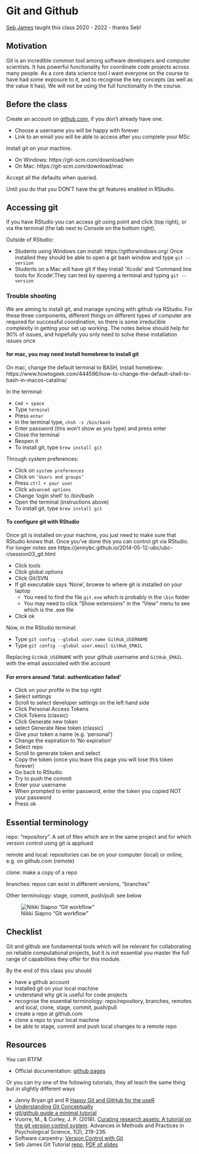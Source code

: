 # Git and Github

:::: {.info}
[Seb James](https://www.sheffield.ac.uk/psychology/people/research/sebastian-james-0) taught this class 2020 - 2022 - thanks Seb!
::::


## Motivation

Git is an incredible common tool among software developers and computer scientists. It has powerful functionality for coordinate code projects across many people. As a core data science tool I want everyone on the course to have had some exposure to it, and to recognise the key concepts (as well as the value it has). We will not be using the full functionality in the course.


## Before the class

Create an account on [github.com](https://github.com/), if you don't already have one.

 * Choose a username you will be happy with forever
 * Link to an email you will be able to access after you complete your MSc

Install git on your machine. 

  * On Windows: https://git-scm.com/download/win
  * On Mac: https://git-scm.com/download/mac
  
Accept all the defaults when queried.
  
Until you do that you DON'T have the git features enabled in RStudio.


## Accessing git 

If you have RStudio you can access git using point and click (top right), or via the terminal (the tab next to Console on the bottom right). 

Outside of RStudio:

 * Students using Windows can install: https://gitforwindows.org/ Once installed they should be able to open a git bash window and type ``git --version``
 * Students on a Mac will have git if they install 'Xcode' and 'Command line tools for Xcode'.They can test by opening a terminal and typing ``git --version``
 

### Trouble shooting

We are aiming to install git, and manage syncing with github via RStudio. For these three components, different things on different types of computer are required for successful coordination, so there is some irreducible complexity in getting your set up working. The notes below should help for 90% of issues, and hopefully you only need to solve these installation issues once

#### for mac, you may need install homebrew to install git

On mac, change the default terminal to BASH, install homebrew:
https://www.howtogeek.com/444596/how-to-change-the-default-shell-to-bash-in-macos-catalina/ 

In the terminal:

 * ``Cmd + space``
 * Type ``terminal``
 * Press ``enter``
 * In the terminal type, ``chsh -s /bin/bash``
 * Enter password (this won’t show as you type) and press enter
 * Close the terminal
 * Reopen it
 * To install git, type ``brew install git``

Through system preferences:

 * Click on ``system preferences``
 * Click on ``‘Users and groups’``
 * Press ``ctrl + your user``
 * Click ``advanced options``
 * Change ‘login shell’ to /bin/bash
 * Open the terminal (instructions above)
 * To install git, type ``brew install git``

#### To configure git with RStudio

Once git is installed on your machine, you just need to make sure that RStudio knows that. Once you've done this you can control git via RStudio. For longer notes see https://jennybc.github.io/2014-05-12-ubc/ubc-r/session03_git.html

 * Click tools
 * Click global options
 * Click Git/SVN
 * If git executable says ‘None’, browse to where git is installed on your laptop
   * You need to find the file ``git.exe`` which is probably in the ``\bin`` folder
   * You may need to click "Show extensions" in the "View" menu to see which is the .exe file
 * Click ok
 
Now, in the RStudio terminal:

 * Type ``git config --global user.name GitHub_USERNAME``
 * Type ``git config --global user.email GitHub_EMAIL``

Replacing ``GitHub_USERNAME`` with your github username and ``GitHub_EMAIL`` with the email associated with the account 

#### For errors around ‘fatal: authentication failed’

 * Click on your profile in the top right
 * Select settings
 * Scroll to select developer settings on the left hand side
 * Click Personal Access Tokens
 * Click Tokens (classic)
 * Click Generate new token 
 * select Generate New token (classic)
 * Give your token a name (e.g. ‘personal’)
 * Change the expiration to ‘No expiration’
 * Select repo
 * Scroll to generate token and select
 * Copy the token (once you leave this page you will lose this token forever)
 * Go back to RStudio
 * Try to push the commit
 * Enter your username
 * When prompted to enter password, enter the token you copied NOT your password
 * Press ok


## Essential terminology

repo: "repository". A set of files which are in the same project and for which version control using git is appliued

remote and local: repositories can be on your computer (local) or online, e.g. on github.com (remote)

clone: make a copy of a repo

branches: repos can exist in different versions, "branches"

Other terminology: stage, commit, push/pull: see below

![Nikki Siapno "Git workflow"](images/gitworkflow.jpeg)


## Checklist

Git and github are fundamental tools which will be relevant for collaborating on reliable computational projects, but it is not essential you master the full range of capabilities they offer for this module.

By the end of this class you should

* have a github account
* installed git on your local machine
* understand why git is useful for code projects
* recognise the essential terminology: repo/repository, branches, remotes and local, clone, stage, commit, push/pull
* create a repo at github.com
* clone a repo to your local machine
* be able to stage, commit and push local changes to a remote repo 

## Resources

You can RTFM

* Official documentation: [github pages](https://help.github.com/en/github/working-with-github-pages)

Or you can try one of the following tutorials, they all teach the same thing but in slightly different ways

* Jenny Bryan git and R [Happy Git and GitHub for the useR](https://happygitwithr.com/index.html)
* [Understanding Git Conceptually](https://www.sbf5.com/~cduan/technical/git/)
* [git/github guide a minimal tutorial](https://kbroman.org/github_tutorial/)
* Vuorre, M., & Curley, J. P. (2018). [Curating research assets: A tutorial on the git version control system](https://journals.sagepub.com/doi/full/10.1177/2515245918754826). Advances in Methods and Practices in Psychological Science, 1(2), 219-236.
* Software carpentry: [Version Control with Git](https://swcarpentry.github.io/git-novice/)
* Seb James Git Tutorial [repo](https://github.com/ABRG-Models/GitTutorial), [PDF of slides](https://github.com/ABRG-Models/GitTutorial/blob/master/talk.pdf)


